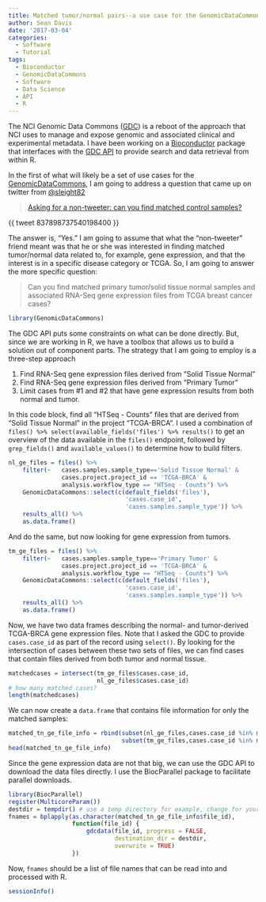 ```yaml
---
title: Matched tumor/normal pairs--a use case for the GenomicDataCommons Bioconductor package
author: Sean Davis
date: '2017-03-04'
categories:
  - Software
  - Tutorial
tags:
  - Bioconductor
  - GenomicDataCommons
  - Software
  - Data Science
  - API
  - R
---
```

 
The NCI Genomic Data Commons ([GDC](https://gdc.nci.nih.gov)) is a reboot of the approach that NCI uses to manage and expose genomic and associated clinical and experimental metadata. I have been working on a [Bioconductor](https://bioconductor.org) package that interfaces with the [GDC API](https://gdc-api.nci.nih.gov) to provide search and data retrieval from within R. 

In the first of what will likely be a set of use cases for the [GenomicDataCommons](https://github.com/Bioconductor/GenomicDataCommons), I am going to address a question that came up on twitter from [\@sleight82](https://twitter.com/sleight82)

> [Asking for a non-tweeter: can you find matched control samples?](https://twitter.com/sleight82/status/837898737540198400)

{{ tweet 837898737540198400 }}

The answer is, "Yes." I am going to assume that what the "non-tweeter" friend meant was that he or she was interested in finding matched tumor/normal data related to, for example, gene expression, and that the interest is in a specific disease category or TCGA. So, I am going to answer the more specific question:

> Can you find matched primary tumor/solid tissue normal samples and associated RNA-Seq gene expression files from TCGA breast cancer cases?

```r
library(GenomicDataCommons)
```

The GDC API puts some constraints on what can be done directly. But, since we are working in R, we have a toolbox that allows us to build a solution out of component parts. The strategy that I am going to employ is a three-step approach

1. Find RNA-Seq gene expression files derived from "Solid Tissue Normal"
2. Find RNA-Seq gene expression files derived from "Primary Tumor"
3. Limit cases from #1 and #2 that have gene expression results from both normal and tumor.

In this code block, find all "HTSeq - Counts" files that are derived from "Solid Tissue Normal" in the project "TCGA-BRCA". I used a combination of `files() %>% select(available_fields('files') %>% results()` to get an overview of the data available in the `files()` endpoint, followed by `grep_fields()` and `available_values()` to determine how to build filters. 

```r
nl_ge_files = files() %>%
    filter(~   cases.samples.sample_type=='Solid Tissue Normal' &
               cases.project.project_id == 'TCGA-BRCA' &
               analysis.workflow_type == "HTSeq - Counts") %>%
    GenomicDataCommons::select(c(default_fields('files'),
                                 'cases.case_id',
                                 'cases.samples.sample_type')) %>%
    results_all() %>%
    as.data.frame()
```

And do the same, but now looking for gene expression from tumors.

```r
tm_ge_files = files() %>%
    filter(~   cases.samples.sample_type=='Primary Tumor' &
               cases.project.project_id == 'TCGA-BRCA' &
               analysis.workflow_type == "HTSeq - Counts") %>%
    GenomicDataCommons::select(c(default_fields('files'),
                                 'cases.case_id',
                                 'cases.samples.sample_type')) %>%
    results_all() %>%
    as.data.frame()
```

Now, we have two data frames describing the normal- and tumor-derived TCGA-BRCA gene expression files. Note that I asked the GDC to provide `cases.case_id` as part of the record using `select()`. By looking for the intersection of cases between these two sets of files, we can find cases that contain files derived from both tumor and normal tissue.

```r
matchedcases = intersect(tm_ge_files$cases.case_id,
                         nl_ge_files$cases.case_id)
# how many matched cases?
length(matchedcases)
```

We can now create a `data.frame` that contains file information for only the matched samples:

```r
matched_tn_ge_file_info = rbind(subset(nl_ge_files,cases.case_id %in% matchedcases),
                                subset(tm_ge_files,cases.case_id %in% matchedcases))
head(matched_tn_ge_file_info)
```

Since the gene expression data are not that big, we can use the GDC API to download the data files directly. I use the BiocParallel package to facilitate parallel downloads.

```r
library(BiocParallel)
register(MulticoreParam())
destdir = tempdir() # use a temp directory for example, change for yourself
fnames = bplapply(as.character(matched_tn_ge_file_info$file_id),
                  function(file_id) {
                      gdcdata(file_id, progress = FALSE,
                              destination_dir = destdir,
                              overwrite = TRUE)
                  })
```

Now, `fnames` should be a list of file names that can be read into and processed with R.

```r
sessionInfo()
```
